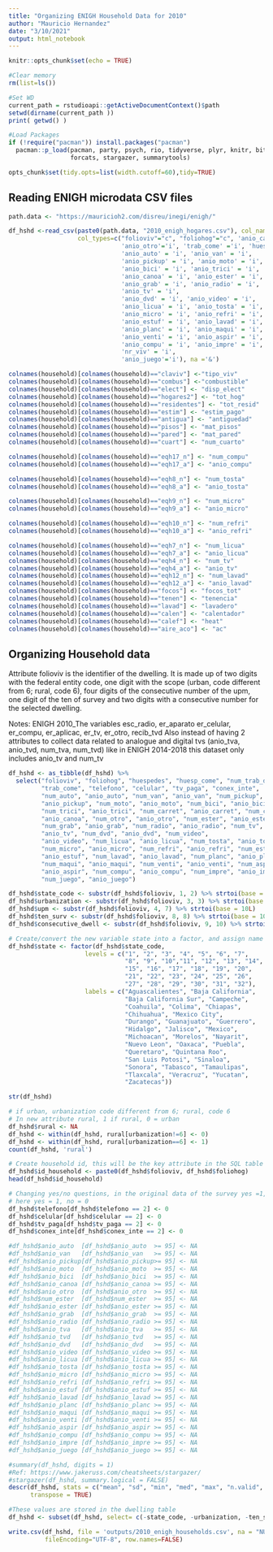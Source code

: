 ```yaml
---
title: "Organizing ENIGH Household Data for 2010"
author: "Mauricio Hernandez"
date: "3/10/2021"
output: html_notebook
---
```


```r
knitr::opts_chunk$set(echo = TRUE)

#Clear memory
rm(list=ls())

#Set WD
current_path = rstudioapi::getActiveDocumentContext()$path 
setwd(dirname(current_path ))
print( getwd() )

#Load Packages
if (!require("pacman")) install.packages("pacman")
  pacman::p_load(pacman, party, psych, rio, tidyverse, plyr, knitr, bit64, 
                 forcats, stargazer, summarytools)

opts_chunk$set(tidy.opts=list(width.cutoff=60),tidy=TRUE)
```

## Reading ENIGH microdata CSV files
```r
path.data <- "https://mauricioh2.com/disreu/inegi/enigh/"

df_hshd <-read_csv(paste0(path.data, "2010_enigh_hogares.csv"), col_names = TRUE,
                   col_types=c("folioviv"="c", "foliohog"="c", 'anio_carret'='i', 
                               'anio_otro'='i', 'trab_come' ='i', 'huesp_come'='i', 
                               'anio_auto' = 'i', 'anio_van' = 'i', 
                               'anio_pickup' = 'i', 'anio_moto' = 'i', 
                               'anio_bici' = 'i', 'anio_trici' = 'i', 
                               'anio_canoa' = 'i', 'anio_ester' = 'i', 
                               'anio_grab' = 'i', 'anio_radio' = 'i', 
                               'anio_tv' = 'i',
                               'anio_dvd' = 'i', 'anio_video' = 'i', 
                               'anio_licua' = 'i', 'anio_tosta' = 'i', 
                               'anio_micro' = 'i', 'anio_refri' = 'i', 
                               'anio_estuf' = 'i', 'anio_lavad' = 'i', 
                               'anio_planc' = 'i', 'anio_maqui' = 'i', 
                               'anio_venti' = 'i', 'anio_aspir' = 'i', 
                               'anio_compu' = 'i', 'anio_impre' = 'i',
                               'nr_viv' = 'i',
                               'anio_juego'='i'), na ='&')
```

```r
colnames(household)[colnames(household)=="claviv"] <-"tipo_viv"
colnames(household)[colnames(household)=="combus"] <-"combustible"
colnames(household)[colnames(household)=="elect"] <- "disp_elect"
colnames(household)[colnames(household)=="hogares2"] <- "tot_hog"
colnames(household)[colnames(household)=="residentes"] <- "tot_resid"
colnames(household)[colnames(household)=="estim"] <- "estim_pago"
colnames(household)[colnames(household)=="antigua"] <- "antiguedad"
colnames(household)[colnames(household)=="pisos"] <- "mat_pisos"
colnames(household)[colnames(household)=="pared"] <- "mat_pared"
colnames(household)[colnames(household)=="cuart"] <- "num_cuarto"

colnames(household)[colnames(household)=="eqh17_n"] <- "num_compu"
colnames(household)[colnames(household)=="eqh17_a"] <- "anio_compu"

colnames(household)[colnames(household)=="eqh8_n"] <- "num_tosta"
colnames(household)[colnames(household)=="eqh8_a"] <- "anio_tosta"

colnames(household)[colnames(household)=="eqh9_n"] <- "num_micro"
colnames(household)[colnames(household)=="eqh9_a"] <- "anio_micro"

colnames(household)[colnames(household)=="eqh10_n"] <- "num_refri"
colnames(household)[colnames(household)=="eqh10_a"] <- "anio_refri"

colnames(household)[colnames(household)=="eqh7_n"] <- "num_licua"
colnames(household)[colnames(household)=="eqh7_a"] <- "anio_licua"
colnames(household)[colnames(household)=="eqh4_n"] <- "num_tv"
colnames(household)[colnames(household)=="eqh4_a"] <- "anio_tv"
colnames(household)[colnames(household)=="eqh12_n"] <- "num_lavad"
colnames(household)[colnames(household)=="eqh12_a"] <- "anio_lavad"
colnames(household)[colnames(household)=="focos"] <- "focos_tot"
colnames(household)[colnames(household)=="tenen"] <- "tenencia"
colnames(household)[colnames(household)=="lavad"] <- "lavadero"
colnames(household)[colnames(household)=="calen"] <- "calentador"
colnames(household)[colnames(household)=="calef"] <- "heat"
colnames(household)[colnames(household)=="aire_aco"] <- "ac"

```

## Organizing Household data
Attribute folioviv is the identifier of the dwelling. It is made up of two digits with the federal entity code, one digit with the scope (urban, code different from 6; rural, code 6), four digits of the consecutive number of the upm, one digit of the ten of survey and two digits with a consecutive number for the selected dwelling.

Notes: ENIGH 2010_The variables esc_radio, er_aparato er_celular, 
         er_compu, er_aplicac, er_tv, er_otro, recib_tvd
         Also instead of having 2 attributes to collect data related to analogue 
         and digital tvs (anio_tva, anio_tvd, num_tva, num_tvd) like in ENIGH 
         2014-2018 this dataset only includes anio_tv and num_tv

```r
df_hshd <- as_tibble(df_hshd) %>%
  select("folioviv", "foliohog", "huespedes", "huesp_come", "num_trab_d", 
         "trab_come", "telefono", "celular", "tv_paga", "conex_inte", 
         "num_auto", "anio_auto", "num_van", "anio_van", "num_pickup", 
         "anio_pickup", "num_moto", "anio_moto", "num_bici", "anio_bici", 
         "num_trici", "anio_trici", "num_carret", "anio_carret", "num_canoa", 
         "anio_canoa", "num_otro", "anio_otro", "num_ester", "anio_ester", 
         "num_grab", "anio_grab", "num_radio", "anio_radio", "num_tv", 
         "anio_tv", "num_dvd", "anio_dvd", "num_video", 
         "anio_video", "num_licua", "anio_licua", "num_tosta", "anio_tosta", 
         "num_micro", "anio_micro", "num_refri", "anio_refri", "num_estuf", 
         "anio_estuf", "num_lavad", "anio_lavad", "num_planc", "anio_planc", 
         "num_maqui", "anio_maqui", "num_venti", "anio_venti", "num_aspir", 
         "anio_aspir", "num_compu", "anio_compu", "num_impre", "anio_impre", 
         "num_juego", "anio_juego")

df_hshd$state_code <- substr(df_hshd$folioviv, 1, 2) %>% strtoi(base = 10L)
df_hshd$urbanization <- substr(df_hshd$folioviv, 3, 3) %>% strtoi(base = 10L)
df_hshd$upm <- substr(df_hshd$folioviv, 4, 7) %>% strtoi(base = 10L)
df_hshd$ten_surv <- substr(df_hshd$folioviv, 8, 8) %>% strtoi(base = 10L)
df_hshd$consecutive_dwell <- substr(df_hshd$folioviv, 9, 10) %>% strtoi(base = 0L)

# Create/convert the new variable state into a factor, and assign name of the state as label
df_hshd$state <- factor(df_hshd$state_code, 
                     levels = c("1", "2", "3", "4", "5", "6", "7", 
                                "8", "9", "10","11", "12", "13", "14", 
                                "15", "16", "17", "18", "19", "20", 
                                "21", "22", "23", "24", "25", "26", 
                                "27", "28", "29", "30", "31", "32"),
                     labels = c("Aguascalientes", "Baja California", 
                                "Baja California Sur", "Campeche", 
                                "Coahuila", "Colima", "Chiapas", 
                                "Chihuahua", "Mexico City", 
                                "Durango", "Guanajuato", "Guerrero", 
                                "Hidalgo", "Jalisco", "Mexico", 
                                "Michoacan", "Morelos", "Nayarit", 
                                "Nuevo Leon", "Oaxaca", "Puebla", 
                                "Queretaro", "Quintana Roo", 
                                "San Luis Potosi", "Sinaloa", 
                                "Sonora", "Tabasco", "Tamaulipas", 
                                "Tlaxcala", "Veracruz", "Yucatan", 
                                "Zacatecas"))
```


```r
str(df_hshd)
```


```r
# if urban, urbanization code different from 6; rural, code 6
# In new attribute rural, 1 if rural, 0 = urban
df_hshd$rural <- NA
df_hshd <- within(df_hshd, rural[urbanization!=6] <- 0)
df_hshd <- within(df_hshd, rural[urbanization==6] <- 1)                 
count(df_hshd, 'rural')

# Create household id, this will be the key attribute in the SQL table
df_hshd$id_household <- paste0(df_hshd$folioviv, df_hshd$foliohog)
head(df_hshd$id_household)

# Changing yes/no questions, in the original data of the survey yes =1, no = 2, 
# here yes = 1, no = 0
df_hshd$telefono[df_hshd$telefono == 2] <- 0
df_hshd$celular[df_hshd$celular == 2] <- 0
df_hshd$tv_paga[df_hshd$tv_paga == 2] <- 0
df_hshd$conex_inte[df_hshd$conex_inte == 2] <- 0

#df_hshd$anio_auto  [df_hshd$anio_auto  >= 95] <- NA
#df_hshd$anio_van   [df_hshd$anio_van   >= 95] <- NA
#df_hshd$anio_pickup[df_hshd$anio_pickup>= 95] <- NA
#df_hshd$anio_moto  [df_hshd$anio_moto  >= 95] <- NA
#df_hshd$anio_bici  [df_hshd$anio_bici  >= 95] <- NA
#df_hshd$anio_canoa [df_hshd$anio_canoa >= 95] <- NA
#df_hshd$anio_otro  [df_hshd$anio_otro  >= 95] <- NA
#df_hshd$num_ester  [df_hshd$num_ester  >= 95] <- NA
#df_hshd$anio_ester [df_hshd$anio_ester >= 95] <- NA
#df_hshd$anio_grab  [df_hshd$anio_grab  >= 95] <- NA
#df_hshd$anio_radio [df_hshd$anio_radio >= 95] <- NA
#df_hshd$anio_tva   [df_hshd$anio_tva   >= 95] <- NA
#df_hshd$anio_tvd   [df_hshd$anio_tvd   >= 95] <- NA
#df_hshd$anio_dvd   [df_hshd$anio_dvd   >= 95] <- NA
#df_hshd$anio_video [df_hshd$anio_video >= 95] <- NA
#df_hshd$anio_licua [df_hshd$anio_licua >= 95] <- NA
#df_hshd$anio_tosta [df_hshd$anio_tosta >= 95] <- NA
#df_hshd$anio_micro [df_hshd$anio_micro >= 95] <- NA
#df_hshd$anio_refri [df_hshd$anio_refri >= 95] <- NA
#df_hshd$anio_estuf [df_hshd$anio_estuf >= 95] <- NA
#df_hshd$anio_lavad [df_hshd$anio_lavad >= 95] <- NA
#df_hshd$anio_planc [df_hshd$anio_planc >= 95] <- NA
#df_hshd$anio_maqui [df_hshd$anio_maqui >= 95] <- NA
#df_hshd$anio_venti [df_hshd$anio_venti >= 95] <- NA
#df_hshd$anio_aspir [df_hshd$anio_aspir >= 95] <- NA
#df_hshd$anio_compu [df_hshd$anio_compu >= 95] <- NA
#df_hshd$anio_impre [df_hshd$anio_impre >= 95] <- NA
#df_hshd$anio_juego [df_hshd$anio_juego >= 95] <- NA
```


```r
#summary(df_hshd, digits = 1)
#Ref: https://www.jakeruss.com/cheatsheets/stargazer/
#stargazer(df_hshd, summary.logical = FALSE)
descr(df_hshd, stats = c("mean", "sd", "min", "med", "max", "n.valid", "pct.valid"), 
      transpose = TRUE)
```


```r
#These values are stored in the dwelling table
df_hshd <- subset(df_hshd, select= c(-state_code, -urbanization, -ten_surv, -upm,  -consecutive_dwell))

write.csv(df_hshd, file = 'outputs/2010_enigh_households.csv', na = "NULL", 
          fileEncoding="UTF-8", row.names=FALSE)
```